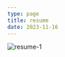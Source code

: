```yaml
---
type: page
title: resume
date: 2023-11-16
---
```


![resume-1](https://github.com/silverlui/luiss-portfolio/assets/80076244/b4926823-3a93-4776-852f-a6b11bc5e4fa)
